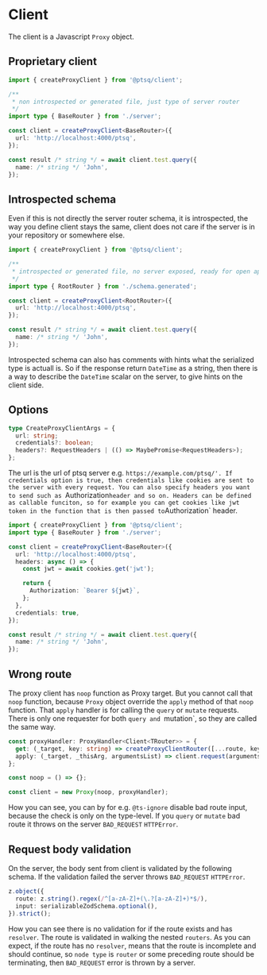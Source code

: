 # Client

The client is a Javascript `Proxy` object.

## Proprietary client

```ts title="client.ts"
import { createProxyClient } from '@ptsq/client';

/**
 * non introspected or generated file, just type of server router
 */
import type { BaseRouter } from './server';

const client = createProxyClient<BaseRouter>({
  url: 'http://localhost:4000/ptsq',
});

const result /* string */ = await client.test.query({
  name: /* string */ 'John',
});
```

## Introspected schema

Even if this is not directly the server router schema, it is introspected, the way you define client stays the same, client does not care if the server is in your repository or somewhere else.

```ts title="client.ts"
import { createProxyClient } from '@ptsq/client';

/**
 * introspected or generated file, no server exposed, ready for open api
 */
import type { RootRouter } from './schema.generated';

const client = createProxyClient<RootRouter>({
  url: 'http://localhost:4000/ptsq',
});

const result /* string */ = await client.test.query({
  name: /* string */ 'John',
});
```

Introspected schema can also has comments with hints what the serialized type is actuall is. So if the response return `DateTime` as a string, then there is a way to describe the `DateTime` scalar on the server, to give hints on the client side.

## Options

```ts
type CreateProxyClientArgs = {
  url: string;
  credentials?: boolean;
  headers?: RequestHeaders | (() => MaybePromise<RequestHeaders>);
};
```

The url is the url of ptsq server e.g. `https://example.com/ptsq/'.
If credentials option is true, then credentials like cookies are sent to the server with every request.
You can also specify headers you want to send such as `Authorization`header and so on.
Headers can be defined as callable funciton, so for example you can get cookies like jwt token in the function that is then passed to`Authorization` header.

```ts title="client.ts"
import { createProxyClient } from '@ptsq/client';
import type { BaseRouter } from './server';

const client = createProxyClient<BaseRouter>({
  url: 'http://localhost:4000/ptsq',
  headers: async () => {
    const jwt = await cookies.get('jwt');

    return {
      Authorization: `Bearer ${jwt}`,
    };
  },
  credentials: true,
});

const result /* string */ = await client.test.query({
  name: /* string */ 'John',
});
```

## Wrong route

The proxy client has `noop` function as Proxy target.
But you cannot call that `noop` function, because `Proxy` object override the `apply` method of that `noop` function.
That `apply` handler is for calling the `query` or `mutate` requests.
There is only one requester for both `query and `mutation`, so they are called the same way.

```ts
const proxyHandler: ProxyHandler<Client<TRouter>> = {
  get: (_target, key: string) => createProxyClientRouter([...route, key]),
  apply: (_target, _thisArg, argumentsList) => client.request(argumentsList[0], argumentsList[1]),
};

const noop = () => {};

const client = new Proxy(noop, proxyHandler);
```

How you can see, you can by for e.g. `@ts-ignore` disable bad route input, because the check is only on the type-level.
If you `query` or `mutate` bad route it throws on the server `BAD_REQUEST` `HTTPError`.

## Request body validation

On the server, the body sent from client is validated by the following schema.
If the validation failed the server throws `BAD_REQUEST` `HTTPError`.

```ts
z.object({
  route: z.string().regex(/^[a-zA-Z]+(\.?[a-zA-Z]+)*$/),
  input: serializableZodSchema.optional(),
}).strict();
```

How you can see there is no validation for if the route exists and has `resolver`. The route is validated in walking the nested `routers`.
As you can expect, if the route has no `resolver`, means that the route is incomplete and should continue, so `node type` is `router` or some preceding route should be terminating, then `BAD_REQUEST` error is thrown by a server.
